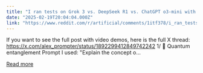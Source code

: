 ```yaml
---
title: "I ran tests on Grok 3 vs. DeepSeek R1 vs. ChatGPT o3-mini with same critical prompts. The results will surprise you."
date: "2025-02-19T20:04:04.000Z"
link: "https://www.reddit.com/r/artificial/comments/1itf378/i_ran_tests_on_grok_3_vs_deepseek_r1_vs_chatgpt/"
---
```


If you want to see the full post with video demos, here is the full X thread: https://x.com/alex_prompter/status/1892299412849742242
 1/ 🌌 Quantum entanglement
 Prompt I used:
 "Explain the concept o...

[Read more](https://www.reddit.com/r/artificial/comments/1itf378/i_ran_tests_on_grok_3_vs_deepseek_r1_vs_chatgpt/)
